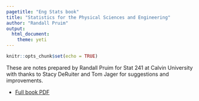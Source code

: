 ```yaml
---
pagetitle: "Eng Stats book"
title: "Statistics for the Physical Sciences and Engineering"
author: "Randall Pruim"
output: 
  html_document:
    theme: yeti
---
```


```r
knitr::opts_chunk$set(echo = TRUE)
```

These are notes prepared by Randall Pruim for Stat 241 at Calvin University with thanks to 
Stacy DeRuiter and Tom Jager for suggestions and improvements.

* [Full book PDF](Stat241-Notes.pdf)

